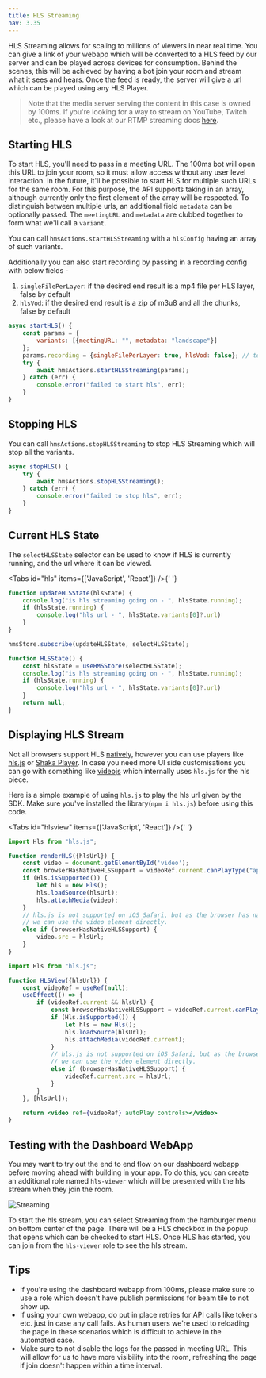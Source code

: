 ```yaml
---
title: HLS Streaming
nav: 3.35
---
```


HLS Streaming allows for scaling to millions of viewers in near real time. You can give a link of your
webapp which will be converted to a HLS feed by our server and can be played across devices for consumption.
Behind the scenes, this will be achieved by having a bot join your room and stream what it sees and hears. Once the feed
is ready, the server will give a url which can be played using any HLS Player.

> Note that the media server serving the content in this case is owned by 100ms. If you're looking for a way to stream
on YouTube, Twitch etc., please have a look at our RTMP streaming docs [here](./rtmp-recording).

## Starting HLS

To start HLS, you'll need to pass in a meeting URL. The 100ms bot will open this URL to join your room, so
it must allow access without any user level interaction. In the future, it'll be possible to start HLS for multiple such URLs for the same room.
For this purpose, the API supports taking in an array, although currently only the first element of the array will be respected. To distinguish between
multiple urls, an additional field `metadata` can be optionally passed. The `meetingURL` and `metadata` are clubbed together to form what we'll call
a `variant`.

You can call `hmsActions.startHLSStreaming` with a `hlsConfig` having an array of such variants.

Additionally you can also start recording by passing in a recording config with below fields - 
1. `singleFilePerLayer`: if the desired end result is a mp4 file per HLS layer, false by default
2. `hlsVod`: if the desired end result is a zip of m3u8 and all the chunks, false by default

```js
async startHLS() {
    const params = {
        variants: [{meetingURL: "", metadata: "landscape"}]
    };
    params.recording = {singleFilePerLayer: true, hlsVod: false}; // to enable recording
    try {
        await hmsActions.startHLSStreaming(params);
    } catch (err) {
        console.error("failed to start hls", err);
    }
}
````

## Stopping HLS

You can call `hmsActions.stopHLSStreaming` to stop HLS Streaming which will stop all the variants.

```js
async stopHLS() {
    try {
        await hmsActions.stopHLSStreaming();
    } catch (err) {
        console.error("failed to stop hls", err);
    }
}
```

## Current HLS State

The `selectHLSState` selector can be used to know if HLS is currently running, and the url where it can be viewed.

<Tabs id="hls" items={['JavaScript', 'React']} />{' '}

<Tab id='hls-0'>

```js
function updateHLSState(hlsState) {
    console.log("is hls streaming going on - ", hlsState.running);
    if (hlsState.running) {
        console.log("hls url - ", hlsState.variants[0]?.url)
    }
}

hmsStore.subscribe(updateHLSState, selectHLSState);
```

</Tab>

<Tab  id='hls-1'>

```jsx
function HLSState() {
    const hlsState = useHMSStore(selectHLSState);
    console.log("is hls streaming going on - ", hlsState.running);
    if (hlsState.running) {
        console.log("hls url - ", hlsState.variants[0]?.url)
    }
    return null;
}
```

</Tab>

## Displaying HLS Stream

Not all browsers support HLS [natively](https://caniuse.com/?search=hls), however you can use players like [hls.js](https://github.com/video-dev/hls.js/) or
[Shaka Player](https://github.com/google/shaka-player). In case you need more UI side customisations you can go with something like
[videojs](https://videojs.com/) which internally uses `hls.js` for the hls piece.

Here is a simple example of using `hls.js` to play the hls url given by the SDK. Make sure you've installed the library(`npm i hls.js`) before using this code.

<Tabs id="hlsview" items={['JavaScript', 'React']} />{' '}

<Tab id='hlsview-0'>

```js
import Hls from "hls.js";

function renderHLS({hlsUrl}) {
    const video = document.getElementById('video');
    const browserHasNativeHLSSupport = videoRef.current.canPlayType("application/vnd.apple.mpegurl");
    if (Hls.isSupported()) {
        let hls = new Hls();
        hls.loadSource(hlsUrl);
        hls.attachMedia(video);
    }
    // hls.js is not supported on iOS Safari, but as the browser has native support for playing HLS,
    // we can use the video element directly.
    else if (browserHasNativeHLSSupport) {
        video.src = hlsUrl;
    }
}
```

</Tab>

<Tab  id='hlsview-1'>

```jsx
import Hls from "hls.js";

function HLSView({hlsUrl}) {
    const videoRef = useRef(null);
    useEffect(() => {
        if (videoRef.current && hlsUrl) {
            const browserHasNativeHLSSupport = videoRef.current.canPlayType("application/vnd.apple.mpegurl");
            if (Hls.isSupported()) {
                let hls = new Hls();
                hls.loadSource(hlsUrl);
                hls.attachMedia(videoRef.current);
            }
            // hls.js is not supported on iOS Safari, but as the browser has native support for playing HLS,
            // we can use the video element directly.
            else if (browserHasNativeHLSSupport) {
                videoRef.current.src = hlsUrl;
            }
        }
    }, [hlsUrl]);

    return <video ref={videoRef} autoPlay controls></video>
}
```

</Tab>

## Testing with the Dashboard WebApp

You may want to try out the end to end flow on our dashboard webapp before moving ahead with building in your app. To do
this, you can create an additional role named `hls-viewer` which will be presented with the hls stream when they join the room.

![Streaming](/docs/v2/web-hamburger.png)

To start the hls stream, you can select Streaming from the hamburger menu on bottom center of the page. There will be a HLS checkbox in
the popup that opens which can be checked to start HLS. Once HLS has started, you can join from the `hls-viewer` role to
see the hls stream.

## Tips

* If you're using the dashboard webapp from 100ms, please make sure to use a role which doesn't have publish permissions for beam tile to not show up.
* If using your own webapp, do put in place retries for API calls like tokens etc. just in case any call fails. As human users we're
used to reloading the page in these scenarios which is difficult to achieve in the automated case.
* Make sure to not disable the logs for the passed in meeting URL. This will allow for us to have more visibility into the room, refreshing the page
if join doesn't happen within a time interval.

